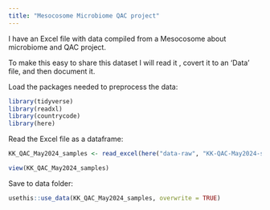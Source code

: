 ```yaml
---
title: "Mesocosome Microbiome QAC project"
---
```


I have an Excel file with data compiled from a Mesocosome about microbiome and QAC project.

To make this easy to share this dataset I will read it , covert it to an 'Data' file, and then document it.

Load the packages needed to preprocess the data:
```r
library(tidyverse)
library(readxl)
library(countrycode)
library(here)
```

Read the Excel file as a dataframe:
```r
KK_QAC_May2024_samples <- read_excel(here("data-raw", "KK-QAC-May2024-samples.xlsx"))

view(KK_QAC_May2024_samples)
```

Save to data folder:
```r
usethis::use_data(KK_QAC_May2024_samples, overwrite = TRUE)
```


